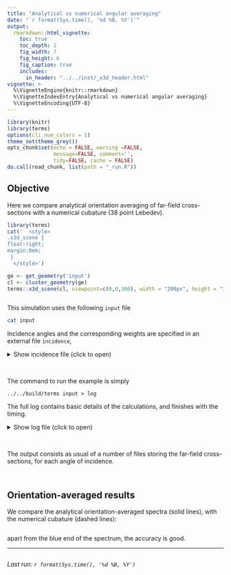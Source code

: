 ```yaml
---
title: "Analytical vs numerical angular averaging"
date: "`r format(Sys.time(), '%d %B, %Y')`"
output:
  rmarkdown::html_vignette:
    toc: true
    toc_depth: 2
    fig_width: 7
    fig_height: 6
    fig_caption: true
    includes:
      in_header: "../../inst/_x3d_header.html"
vignette: >
  %\VignetteEngine{knitr::rmarkdown}
  %\VignetteIndexEntry{Analytical vs numerical angular averaging}
  %\VignetteEncoding{UTF-8}
---
```


```r
library(knitr)
library(terms)
options(cli.num_colors = 1)
theme_set(theme_grey())
opts_chunk$set(echo = FALSE, warning =FALSE,
               message=FALSE, comment='', 
               tidy=FALSE, cache = FALSE)
do.call(read_chunk, list(path = "_run.R"))
```

## Objective

Here we compare analytical orientation averaging of far-field cross-sections with a numerical cubature (38 point Lebedev).

```r
library(terms)
cat('  <style>
.x3d_scene {
float:right;
margin:0em;
 }
  </style>')

ge <- get_geometry('input')
cl <- cluster_geometry(ge)
terms::x3d_scene(cl, viewpoint=c(0,0,300), width = "200px", height = "150px") 
```

```r
```

This simulation uses the following `input` file
```bash
cat input
```

Incidence angles and the corresponding weights are specified in an external file `incidence`,

<details closed>
<summary> Show incidence file (click to open) </summary>
```bash
cat incidence
```
</details> <br />

The command to run the example is simply

```
../../build/terms input > log
```

The full log contains basic details of the calculations, and finishes with the timing.

<details closed>
<summary> Show log file (click to open) </summary>
```bash
head -n22 log
echo "..."
tail -n1 log
```
</details> <br />

The output consists as usual of a number of files storing the far-field cross-sections, for each angle of incidence.

```r
```

```r
```

## Orientation-averaged results

We compare the analytical orientation-averaged spectra (solid lines), with the numerical cubature (dashed lines):
```r
```

apart from the blue end of the spectrum, the accuracy is good.


-----

```r
```
_Last run: `r format(Sys.time(), '%d %B, %Y')`_
